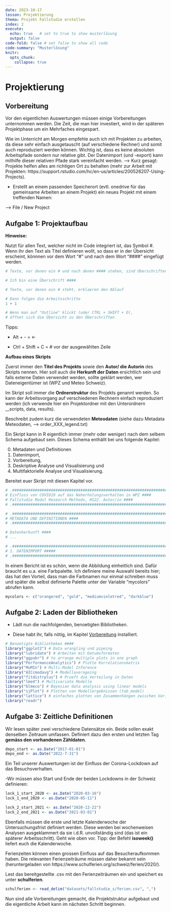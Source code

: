 ```yaml
---
date: 2023-10-17
lesson: Projektierung
thema: Projekt Fallstudie erstellen
index: 2
execute: 
  echo: true   # set to true to show musterlösung
  output: false
code-fold: false # set false to show all code
code-summary: "Musterlösung"
knitr:
  opts_chunk: 
    collapse: true
---
```


# Projektierung


## Vorbereitung

Vor den eigentlichen Auswertungen müssen einige Vorbereitungen unternommen werden. Die Zeit, die man hier investiert, wird in der späteren Projektphase um ein Mehrfaches eingespart. 

Wie im Unterricht am Morgen empfehle auch ich mit Projekten zu arbeiten, da diese sehr einfach ausgetauscht (auf verschiedene Rechner) und somit auch reproduziert werden können. Wichtig ist, dass es keine absoluten Arbeitspfade sondern nur relative gibt. Der Datenimport (und -export) kann mithilfe dieser relativen Pfade stark vereinfacht werden. --> Kurz gesagt: Projekte helfen alles am richtigen Ort zu behalten (mehr zur Arbeit mit Projekten: https://support.rstudio.com/hc/en-us/articles/200526207-Using-Projects).

- Erstellt an einem passenden Speicherort (evtl. onedrive für das gemeinsame Arbeiten an einem Projekt) ein neues Projekt mit einem treffenden Namen:

--> File / New Project

## Aufgabe 1: Projektaufbau

__Hinweise:__

Nutzt für allen Text, welcher nicht im Code integriert ist, das Symbol #. Wenn ihr den Text als Titel definieren wollt, so dass er in der Übersicht erscheint, könnnen vor dem Wort "#" und nach dem Wort "####" eingefügt werden.

```r
# Texte, vor denen ein # und nach denen #### stehen, sind Überschriften

# Ich bin eine Überschrift ####

# Texte, vor denen ein # steht, erklaeren den Ablauf

# Dann folgen die Arbeitsschritte
1 + 1

# Wenn man auf "Outline" klickt (oder CTRL + SHIFT + O),
# öffnet sich die Übersicht zu den Überschriften
```

Tipps: 

- Alt + - = <- 

- Ctrl + Shift + C = # vor der ausgewählten Zeile

__Aufbau eines Skripts__

Zuerst immer den __Titel des Projekts__ sowie den __Autor/ die Autorin__ des Skripts nennen. Hier soll auch die __Herkunft der Daten__ ersichtlich sein und falls externe Daten verwendet werden, sollte geklärt werden, wer Dateneigentümer ist (WPZ und Meteo Schweiz).

Im Skript soll immer die __Ordnerstruktur__ des Projekts genannt werden. So kann der Arbeitsvorgang auf verschiedenen Rechnern einfach reproduziert werden (ich verwende hier ein Projektordner mit den Unterordnern __scripts, data, results).

Beschreibt zudem kurz die verwendeten __Meteodaten__ (siehe dazu Metadata Meteodaten, --> order_XXX_legend.txt)

Ein Skript kann in R eigentlich immer (mehr oder weniger) nach dem selbem Schema aufgebaut sein. Dieses Schema enthällt bei uns folgende Kapitel: 

0) Metadaten und Definitionen
1) Datenimport, 
2) Vorbereitung, 
3) Deskriptive Analyse und Visualisierung und 
4) Multifaktorielle Analyse und Visualisierung.

Bereitet euer Skript mit diesen Kapitel vor.

```r
# .###########################################################################################
# Einfluss von COVID19 auf das Naherholungsverhalten in WPZ ####
# Fallstudie Modul Research Methods, HS22. Autor/in ####
# .##########################################################################################

# .##########################################################################################
# METADATA UND DEFINITIONEN ####
# .##########################################################################################

# Datenherkunft ####
# ...

# .##########################################################################################
# 1. DATENIMPORT #####
# .##########################################################################################

```

In einem Bericht ist es schön, wenn die Abbildung einheitlich sind. Dafür braucht es u.a. eine Farbpalette. Ich definiere meine Auswahl bereits hier; das hat den Vorteil, dass man die Farbnamen nur einmal schreiben muss und später die selbst definierte Palette unter der Variable "mycolors" abrufen kann.

```r
mycolors <- c("orangered", "gold", "mediumvioletred", "darkblue")
```


## Aufgabe 2: Laden der Bibliotheken

- Lädt nun die nachfolgenden, benoetigten Bibliotheken.

- Diese habt ihr, falls nötig, im Kapitel [Vorbereitung] installiert.

```r
# Benoetigte Bibliotheken ####
library("ggplot2") # Data wrangling und pipeing
library("lubridate") # Arbeiten mit Datumsformaten
library("ggpubr") # to arrange multiple plots in one graph
library("PerformanceAnalytics") # Plotte Korrelationsmatrix
library("MuMIn") # Multi-Model Inference
library("AICcmodavg") # Modellaverageing
library("fitdistrplus") # Prueft die Verteilung in Daten
library("lme4") # Multivariate Modelle
library("blmeco") # Bayesian data analysis using linear models
library("sjPlot") # Plotten von Modellergebnissen (tab_model)
library("lattice") # einfaches plotten von Zusammenhängen zwischen Variablen
library("readr")
```

## Aufgabe 3: Zeitliche Definitionen

Wir lesen später zwei verschiedene Datensätze ein. Beide sollen exakt denselben Zeitraum umfassen. Definiert dazu den ersten und letzten Tag __gemäss den vorhandenen Zähldaten__.

```r
depo_start <- as.Date("2017-01-01")
depo_end <- as.Date("2022-7-31")
```


Ein Teil unserer Auswertungen ist der Einfluss der Corona-Lockdown auf das Besuchsverhalten. 

-Wir müssen also Start und Ende der beiden Lockdowns in der Schweiz definieren:

```r
lock_1_start_2020 <- as.Date("2020-03-16")
lock_1_end_2020 <- as.Date("2020-05-11")

lock_2_start_2021 <- as.Date("2020-12-22")
lock_2_end_2021 <- as.Date("2021-03-01")
```

Ebenfalls müssen die erste und letzte Kalenderwoche der Untersuchungsfrist definiert werden. Diese werden bei wochenweisen Analysen ausgeklammert da sie i.d.R. unvollständig sind (das ist ein späterer Arbeitsschritt). Geht wie oben vor. Tipp: der Befehl __isoweek()__ liefert euch die Kalenderwoche.

Ferienzeiten können einen grossen Einfluss auf das Besucheraufkommen haben. Die relevanten Ferienzeiträume müssen daher bekannt sein (heruntergeladen von https://www.schulferien.org/schweiz/ferien/2020/). 

Lest das bereitgestellte .csv mit den Ferienzeiträumen ein und speichert es unter __schulferien__.

```r
schulferien <- read_delim("datasets/fallstudie_s/ferien.csv", ",")
```

Nun sind alle Vorbereitungen gemacht, die Projektstruktur aufgebaut und die eigentliche Arbeit kann im nächsten Schritt beginnen.
